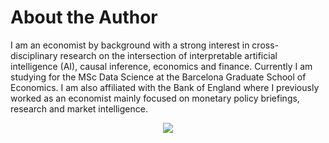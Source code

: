 # About the Author {-}

I am an economist by background with a strong interest in cross-disciplinary research on the intersection of interpretable artificial intelligence (AI), causal inference, economics and finance. Currently I am studying for the MSc Data Science at the Barcelona Graduate School of Economics. I am also affiliated with the Bank of England where I previously worked as an economist mainly focused on monetary policy briefings, research and market intelligence.

<a href="https://pat-alt.github.io/about/">
  <span style="display:block;text-align:center">![](www/logo.png)
</a>
